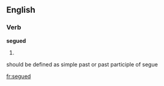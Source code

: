 ==English==

===Verb===
'''segued'''

# {{present participle of|segue}}

should be defined as simple past or past participle of segue

[[fr:segued]]